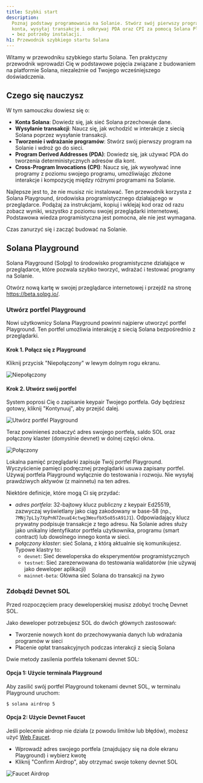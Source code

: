 ```yaml
---
title: Szybki start
description:
  Poznaj podstawy programowania na Solanie. Stwórz swój pierwszy program, zrozum
  konta, wysyłaj transakcje i odkrywaj PDA oraz CPI za pomocą Solana Playground
  - bez potrzeby instalacji.
h1: Przewodnik szybkiego startu Solana
---
```


Witamy w przewodniku szybkiego startu Solana. Ten praktyczny przewodnik
wprowadzi Cię w podstawowe pojęcia związane z budowaniem na platformie Solana,
niezależnie od Twojego wcześniejszego doświadczenia.

## Czego się nauczysz

W tym samouczku dowiesz się o:

- **Konta Solana**: Dowiedz się, jak sieć Solana przechowuje dane.
- **Wysyłanie transakcji**: Naucz się, jak wchodzić w interakcje z siecią Solana
  poprzez wysyłanie transakcji.
- **Tworzenie i wdrażanie programów**: Stwórz swój pierwszy program na Solanie i
  wdroż go do sieci.
- **Program Derived Addresses (PDA)**: Dowiedz się, jak używać PDA do tworzenia
  deterministycznych adresów dla kont.
- **Cross-Program Invocations (CPI)**: Naucz się, jak wywoływać inne programy z
  poziomu swojego programu, umożliwiając złożone interakcje i kompozycję między
  różnymi programami na Solanie.

Najlepsze jest to, że nie musisz nic instalować. Ten przewodnik korzysta z
Solana Playground, środowiska programistycznego działającego w przeglądarce.
Podążaj za instrukcjami, kopiuj i wklejaj kod oraz od razu zobacz wyniki,
wszystko z poziomu swojej przeglądarki internetowej. Podstawowa wiedza
programistyczna jest pomocna, ale nie jest wymagana.

Czas zanurzyć się i zacząć budować na Solanie.

## Solana Playground

Solana Playground (Solpg) to środowisko programistyczne działające w
przeglądarce, które pozwala szybko tworzyć, wdrażać i testować programy na
Solanie.

Otwórz nową kartę w swojej przeglądarce internetowej i przejdź na stronę
https://beta.solpg.io/.

<Steps>
<Step>

### Utwórz portfel Playground

Nowi użytkownicy Solana Playground powinni najpierw utworzyć portfel Playground.
Ten portfel umożliwia interakcję z siecią Solana bezpośrednio z przeglądarki.

#### Krok 1. Połącz się z Playground

Kliknij przycisk "Niepołączony" w lewym dolnym rogu ekranu.

![Niepołączony](/assets/docs/intro/quickstart/pg-not-connected.png)

#### Krok 2. Utwórz swój portfel

System poprosi Cię o zapisanie keypair Twojego portfela. Gdy będziesz gotowy,
kliknij "Kontynuuj", aby przejść dalej.

![Utwórz portfel Playground](/assets/docs/intro/quickstart/pg-create-wallet.png)

Teraz powinieneś zobaczyć adres swojego portfela, saldo SOL oraz połączony
klaster (domyslnie devnet) w dolnej części okna.

![Połączony](/assets/docs/intro/quickstart/pg-connected.png)

<Callout>
  Lokalna pamięć przeglądarki zapisuje Twój portfel Playground. Wyczyścienie
  pamięci podręcznej przeglądarki usuwa zapisany portfel. Używaj portfela
  Playground wyłącznie do testowania i rozwoju. Nie wysyłaj prawdziwych aktywów
  (z mainnetu) na ten adres.
</Callout>

Niektóre definicje, które mogą Ci się przydać:

- _adres portfela_: 32-bajtowy klucz publiczny z keypair Ed25519, zazwyczaj
  wyświetlany jako ciąg zakodowany w base-58 (np.,
  `7MNj7pL1y7XpPnN7ZeuaE4ctwg3WeufbX5o85sA91J1`). Odpowiadający klucz prywatny
  podpisuje transakcje z tego adresu. Na Solanie adres służy jako unikalny
  identyfikator portfela użytkownika, programu (smart contract) lub dowolnego
  innego konta w sieci.
- _połączony klaster_: sieć Solana, z którą aktualnie się komunikujesz. Typowe
  klastry to:
  - `devnet`: Sieć deweloperska do eksperymentów programistycznych
  - `testnet`: Sieć zarezerwowana do testowania walidatorów (nie używaj jako
    deweloper aplikacji)
  - `mainnet-beta`: Główna sieć Solana do transakcji na żywo

</Step>
<Step>

### Zdobądź Devnet SOL

Przed rozpoczęciem pracy deweloperskiej musisz zdobyć trochę Devnet SOL.

Jako deweloper potrzebujesz SOL do dwóch głównych zastosowań:

- Tworzenie nowych kont do przechowywania danych lub wdrażania programów w sieci
- Płacenie opłat transakcyjnych podczas interakcji z siecią Solana

Dwie metody zasilenia portfela tokenami devnet SOL:

#### Opcja 1: Użycie terminala Playground

Aby zasilić swój portfel Playground tokenami devnet SOL, w terminalu Playground
uruchom:

```terminal
$ solana airdrop 5
```

#### Opcja 2: Użycie Devnet Faucet

Jeśli polecenie airdrop nie działa (z powodu limitów lub błędów), możesz użyć
[Web Faucet](https://faucet.solana.com/).

- Wprowadź adres swojego portfela (znajdujący się na dole ekranu Playground) i
  wybierz kwotę
- Kliknij "Confirm Airdrop", aby otrzymać swoje tokeny devnet SOL

![Faucet Airdrop](/assets/docs/intro/quickstart/faucet-airdrop.gif)

</Step>
</Steps>

